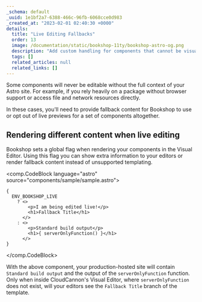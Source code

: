 ```yaml
---
_schema: default
_uuid: 1e1bf2a7-6388-466c-96fb-6068cce0d983
_created_at: "2023-02-01 02:40:30 +0000"
details:
  title: "Live Editing Fallbacks"
  order: 13
  image: /documentation/static/bookshop-11ty/bookshop-astro-og.png
  description: "Add custom handling for components that cannot be visually edited"
  tags: []
  related_articles: null
  related_links: []
---
```


Some components will never be editable without the full context of your Astro site. For example,
if you rely heavily on a package without browser support or access file and network resources directly.

In these cases, you'll need to provide fallback content for Bookshop to use or opt out of live previews
for a set of components altogether.

## Rendering different content when live editing

Bookshop sets a global flag when rendering your components in the Visual Editor. Using this flag
you can show extra information to your editors or render fallback content instead of unsupported templating.

<comp.CodeBlock language="astro" source="components/sample/sample.astro">
```
{ 
  ENV_BOOKSHOP_LIVE
    ? <>
        <p>I am being edited live!</p>
        <h1>Fallback Title</h1>
      </> 
    : <>
        <p>Standard build output</p>
        <h1>{ serverOnlyFunction() }</h1>
      </>
}
```
</comp.CodeBlock>

With the above component, your production-hosted site will contain `Standard build output` and the output
of the `serverOnlyFunction` function. Only when inside CloudCannon's Visual Editor, where `serverOnlyFunction` does not exist,
will your editors see the `Fallback Title` branch of the template.